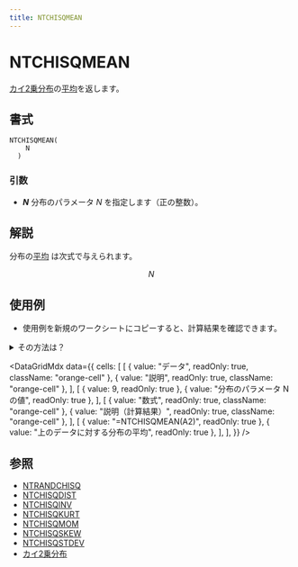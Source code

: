 ```yaml
---
title: NTCHISQMEAN
---
```



# NTCHISQMEAN

[カイ2乗分布](https://www.ntrand.com/jp/chi-square-distribution/)の[平均](https://www.ntrand.com/jp/glossary/#local_mean)を返します。

## 書式

```excel
NTCHISQMEAN(
    N
  )
```

### 引数

- **_N_** 分布のパラメータ $N$ を指定します（正の整数）。

## 解説

分布の[平均](https://www.ntrand.com/jp/glossary/#local_mean) は次式で与えられます。

$$
N
$$

## 使用例

- 使用例を新規のワークシートにコピーすると、計算結果を確認できます。

<details>
<summary>その方法は？</summary>

1.  新しいブックまたはワークシートを作成します。
2.  ヘルプ トピックにある使用例を選択します（行番号および列番号を除く）。

    ![Selecting an example from Help](./../../assets/functions/HowToCopy.png)

    ヘルプから使用例を選択する

3.  Ctrl キーを押しながら C キーを押します。
4.  ワークシートのセル A1 を選択し、Ctrl キーを押しながら V キーを押します。
5.  計算結果と結果を返す数式の表示を切り替えるには、Ctrl キーを押しながら ` (アクサン グラーブ) キーを押すか、または [ツール] メニューの [ワークシート分析] をポイントし、[ワークシート分析モード] をクリックします。

</details>

<DataGridMdx
  data={{
    cells: [
      [
        { value: "データ", readOnly: true, className: "orange-cell" },
        { value: "説明", readOnly: true, className: "orange-cell" },
      ],
      [
        { value: 9, readOnly: true },
        { value: "分布のパラメータ N の値", readOnly: true },
      ],
      [
        { value: "数式", readOnly: true, className: "orange-cell" },
        { value: "説明（計算結果）", readOnly: true, className: "orange-cell" },
      ],
      [
        { value: "=NTCHISQMEAN(A2)", readOnly: true },
        { value: "上のデータに対する分布の平均", readOnly: true },
      ],
    ],
  }}
/>

## 参照

- [NTRANDCHISQ](https://www.ntrand.com/jp/ntrandchisq/)
- [NTCHISQDIST](https://www.ntrand.com/jp/ntchisqdist/)
- [NTCHISQINV](https://www.ntrand.com/jp/ntchisqinv/)
- [NTCHISQKURT](https://www.ntrand.com/jp/ntchisqkurt/)
- [NTCHISQMOM](https://www.ntrand.com/jp/ntchisqmom/)
- [NTCHISQSKEW](https://www.ntrand.com/jp/ntchisqskew/)
- [NTCHISQSTDEV](https://www.ntrand.com/jp/ntchisqstdev/)
- [カイ2乗分布](https://www.ntrand.com/jp/chi-square-distribution/)
